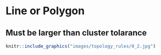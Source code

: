 # Line or Polygon

## Must be larger than cluster tolarance

```r
knitr::include_graphics("images/topology_rules/0_2.jpg")
```

